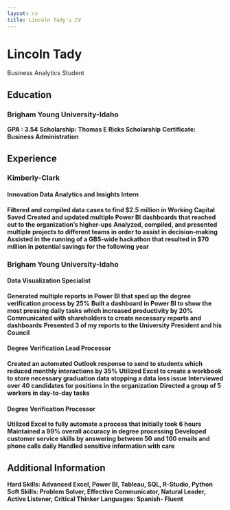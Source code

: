 ```yaml
---
layout: cv
title: Lincoln Tady's CV
---
```

# Lincoln Tady
Business Analytics Student

## Education

### Brigham Young University-Idaho
__GPA : 3.54__
__Scholarship: Thomas E Ricks Scholarship__
__Certificate: Business Administration__

## Experience

### Kimberly-Clark
#### Innovation Data Analytics and Insights Intern
__Filtered and compiled data cases to find $2.5 million in Working Capital Saved__
__Created and updated multiple Power BI dashboards that reached out to the organization’s higher-ups__
__Analyzed, compiled, and presented multiple projects to different teams in order to assist in decision-making__
__Assisted in the running of a GBS-wide hackathon that resulted in $70 million in potential savings for the following year__

### Brigham Young University-Idaho
#### Data Visualization Specialist
__Generated multiple reports in Power BI that sped up the degree verification process by 25%__
__Built a dashboard in Power BI to show the most pressing daily tasks which increased productivity by 20%__
__Communicated with shareholders to create necessary reports and dashboards__
__Presented 3 of my reports to the University President and his Council__

#### Degree Verification Lead Processor
__Created an automated Outlook response to send to students which reduced monthly interactions by 35%__
__Utilized Excel to create a workbook to store necessary graduation data stopping a data loss issue__
__Interviewed over 40 candidates for positions in the organization__
__Directed a group of 5 workers in day-to-day tasks__

#### Degree Verification Processor
__Utilized Excel to fully automate a process that initially took 6 hours__
__Maintained a 99% overall accuracy in degree processing__
__Developed customer service skills by answering between 50 and 100 emails and phone calls daily__
__Handled sensitive information with care__


## Additional Information
__Hard Skills: Advanced Excel, Power BI, Tableau, SQL, R-Studio, Python__
__Soft Skills: Problem Solver, Effective Communicator, Natural Leader, Active Listener, Critical Thinker__
__Languages: Spanish- Fluent__



<!-- ### Footer

Last updated: April 2025 -->